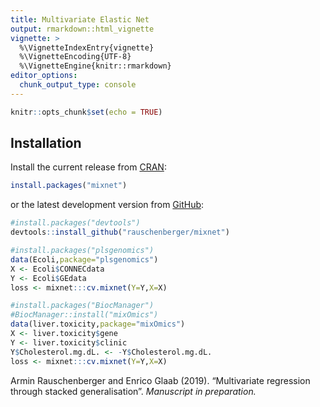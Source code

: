 ```yaml
---
title: Multivariate Elastic Net
output: rmarkdown::html_vignette
vignette: >
  %\VignetteIndexEntry{vignette}
  %\VignetteEncoding{UTF-8}
  %\VignetteEngine{knitr::rmarkdown}
editor_options: 
  chunk_output_type: console
---
```


```r
knitr::opts_chunk$set(echo = TRUE)
```

## Installation

Install the current release from [CRAN](https://CRAN.R-project.org/package=mixnet):

```r
install.packages("mixnet")
```

or the latest development version from [GitHub](https://github.com/rauschenberger/mixnet):

```r
#install.packages("devtools")
devtools::install_github("rauschenberger/mixnet")
```

```r
#install.packages("plsgenomics")
data(Ecoli,package="plsgenomics")
X <- Ecoli$CONNECdata
Y <- Ecoli$GEdata
loss <- mixnet:::cv.mixnet(Y=Y,X=X)
```

```r
#install.packages("BiocManager")
#BiocManager::install("mixOmics")
data(liver.toxicity,package="mixOmics")
X <- liver.toxicity$gene
Y <- liver.toxicity$clinic
Y$Cholesterol.mg.dL. <- -Y$Cholesterol.mg.dL.
loss <- mixnet:::cv.mixnet(Y=Y,X=X)
```

Armin Rauschenberger and Enrico Glaab (2019).
"Multivariate regression through stacked generalisation".
*Manuscript in preparation.*
